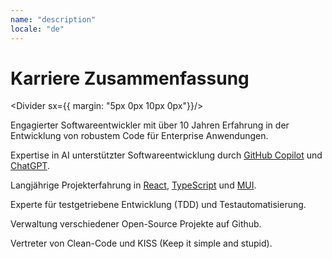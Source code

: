 ```yaml
---
name: "description"
locale: "de"
---
```



# Karriere Zusammenfassung

<Divider sx={{ margin: "5px 0px 10px 0px"}}/>

Engagierter Softwareentwickler mit über 10 Jahren Erfahrung in der Entwicklung von robustem Code für Enterprise Anwendungen.

Expertise in AI unterstützter Softwareentwicklung durch [GitHub Copilot](https://github.com/features/copilot) und [ChatGPT](https://chat.openai.com/).

Langjährige Projekterfahrung in [React](https://react.dev/), [TypeScript](https://www.typescriptlang.org/) und [MUI](https://mui.com/). 

Experte für testgetriebene Entwicklung (TDD) und Testautomatisierung.

Verwaltung verschiedener <Link href="#openSource" underline="none">Open-Source Projekte</Link> auf <Link href="http://github.com/firsttris" underline="none">Github</Link>.

Vertreter von Clean-Code und KISS (Keep it simple and stupid).